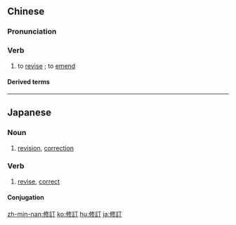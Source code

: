 {{also|修订}}
==Chinese==
{{zh-forms|s=修订}}

===Pronunciation===
{{zh-pron
|m=xiūdìng
|c=sau1 ding3
|h=pfs=siû-thin
|mn=qz,tw:siu-tēng/xm,zz:siú-tēng/xm:siú-tèng/qz:siu-tiāⁿ/twv:siu-tèng
|cat=v
}}

===Verb===
{{zh-verb}}

# to [[revise]] {{gloss|a text}}; to [[emend]]

====Derived terms====
{{zh-der|修訂版}}

----

==Japanese==
{{ja-kanjitab|しゅう|てい|yomi=on}}

===Noun===
{{ja-noun|しゅうてい}}

# [[revision]], [[correction]]

===Verb===
{{ja-verb-suru|しゅうてい}}

# [[revise]], [[correct]]

====Conjugation====
{{ja-suru|しゅうてい}}

[[zh-min-nan:修訂]]
[[ko:修訂]]
[[hu:修訂]]
[[ja:修訂]]